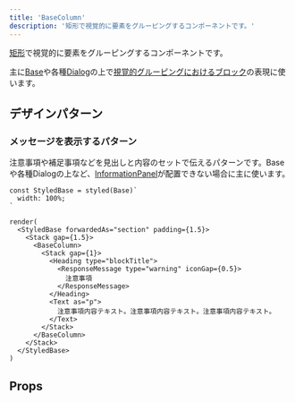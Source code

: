 ```yaml
---
title: 'BaseColumn'
description: '矩形で視覚的に要素をグルーピングするコンポーネントです。'
---
```



[矩形](/products/design-patterns/visual-grouping/#h3-3)で視覚的に要素をグルーピングするコンポーネントです。

主に[Base](/products/components/base/)や各種[Dialog](/products/components/information-panel/)の上で[視覚的グルーピングにおけるブロック](/products/design-patterns/visual-grouping/#h3-6)の表現に使います。

<ComponentStory name="BaseColumn" />

## デザインパターン

### メッセージを表示するパターン

注意事項や補足事項などを見出しと内容のセットで伝えるパターンです。Baseや各種Dialogの上など、[InformationPanel](/products/components/information-panel/)が配置できない場合に主に使います。

```tsx editable withStyled
const StyledBase = styled(Base)`
  width: 100%;
`

render(
  <StyledBase forwardedAs="section" padding={1.5}>
    <Stack gap={1.5}>
      <BaseColumn>
        <Stack gap={1}>
          <Heading type="blockTitle">
            <ResponseMessage type="warning" iconGap={0.5}>
              注意事項
            </ResponseMessage>
          </Heading>
          <Text as="p">
            注意事項内容テキスト。注意事項内容テキスト。注意事項内容テキスト。
          </Text>
        </Stack>
      </BaseColumn>
    </Stack>
  </StyledBase>
)
```
## Props

<ComponentPropsTable name="BaseColumn" />
